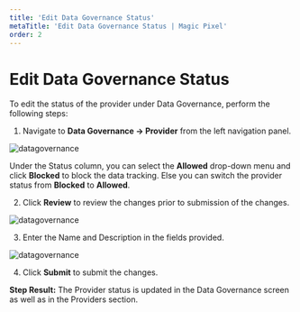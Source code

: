 ---
title: 'Edit Data Governance Status'
metaTitle: 'Edit Data Governance Status | Magic Pixel'
order: 2
---

# Edit Data Governance Status

To edit the status of the provider under Data Governance, perform the following steps:

1. Navigate to **Data Governance -> Provider** from the left navigation panel.

![datagovernance](/images/datagovernanceimages/datagovernancestatus.png)

Under the Status column, you can select the **Allowed** drop-down menu and click **Blocked** to block the data tracking. Else you can switch the provider status from **Blocked** to **Allowed**.

2. Click **Review** to review the changes prior to submission of the changes.

![datagovernance](/images/datagovernanceimages/providerslist.png)

3. Enter the Name and Description in the fields provided.

![datagovernance](/images/datagovernanceimages/reviewdatagovernance.png)

4. Click **Submit** to submit the changes.

**Step Result:** The Provider status is updated in the Data Governance screen as well as in the Providers section.
